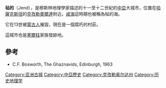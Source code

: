 '''毡的'''（Jend），是穆斯林地理學家描述的十一至十二世紀的[[中亞|中亞]]大城市，位置在[[哈薩克斯坦|哈薩克斯坦]]的[[克孜勒奧爾達|克孜勒奧爾達]]附近。[[咸海|咸海]]這時期也被稱為毡的海。

它在13世被[[蒙古人|蒙古人]]摧毀，現在是一個腐朽的村莊。

這城市也是[[塞爾柱|塞爾柱]]家族發跡地。

==參考==
*C.F. Bosworth, The Ghaznavids, Edinburgh, 1963

[[Category:亚洲古城|Category:亚洲古城]]
[[Category:中亞歷史|Category:中亞歷史]]
[[Category:克孜勒奥尔达州|Category:克孜勒奥尔达州]]
[[Category:历史地理学|Category:历史地理学]]